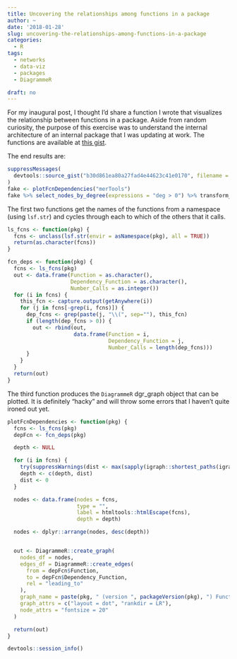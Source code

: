 ```yaml
---
title: Uncovering the relationships among functions in a package
author: ~
date: '2018-01-28'
slug: uncovering-the-relationships-among-functions-in-a-package
categories:
  - R
tags:
  - networks
  - data-viz
  - packages
  - DiagrammeR

draft: no
---
```


For my inaugural post, I thought I'd share a function I wrote that visualizes 
the relationship between functions in a package. Aside from random curiosity,
the purpose of this exercise was to understand the internal architecture of 
an internal package that I was updating at work. The functions are available at
[this gist](https://gist.github.com/carlbfrederick/b30d861ea80a27fad4e44623c41e0170).

The end results are:

```r
suppressMessages(
  devtools::source_gist("b30d861ea80a27fad4e44623c41e0170", filename = "packageFunctionMap.R")  
)
fake <- plotFcnDependencies("merTools")
fake %>% select_nodes_by_degree(expressions = "deg > 0") %>% transform_to_subgraph_ws %>% render_graph
```


The first two functions get the names of the functions from a namespace (using 
`lsf.str`) and cycles through each to which of the others that it calls.

```r
ls_fcns <- function(pkg) {
  fcns <- unclass(lsf.str(envir = asNamespace(pkg), all = TRUE))
  return(as.character(fcns))
}

fcn_deps <- function(pkg) {
  fcns <- ls_fcns(pkg)
  out <- data.frame(Function = as.character(),
                    Dependency_Function = as.character(),
                    Number_Calls = as.integer())
  for (i in fcns) {
    this_fcn <- capture.output(getAnywhere(i))
    for (j in fcns[-grep(i, fcns)]) {
      dep_fcns <- grep(paste(j, "\\(", sep=""), this_fcn)
      if (length(dep_fcns > 0)) {
        out <- rbind(out,
                     data.frame(Function = i,
                                Dependency_Function = j,
                                Number_Calls = length(dep_fcns)))
      }
    }
  }
  return(out)
}
```

The third function produces the `DiagrammeR` dgr_graph object that can be plotted. It is definitely 
"hacky" and will throw some errors that I haven't quite ironed out yet.

```r
plotFcnDependencies <- function(pkg) {
  fcns <- ls_fcns(pkg)
  depFcn <- fcn_deps(pkg)

  depth <- NULL

  for (i in fcns) {
    try(suppressWarnings(dist <- max(sapply(igraph::shortest_paths(igraph::graph_from_data_frame(depFcn[,1:2]), from = i)$vpath, length))))
    depth <- c(depth, dist)
    dist <- 0
  }

  nodes <- data.frame(nodes = fcns,
                      type = "",
                      label = htmltools::htmlEscape(fcns),
                      depth = depth)

  nodes <- dplyr::arrange(nodes, desc(depth))


  out <- DiagrammeR::create_graph(
    nodes_df = nodes,
    edges_df = DiagrammeR::create_edges(
      from = depFcn$Function,
      to = depFcn$Dependency_Function,
      rel = "leading_to"
    ),
    graph_name = paste(pkg, " (version ", packageVersion(pkg), ") Function Map", sep=""),
    graph_attrs = c("layout = dot", "rankdir = LR"),
    node_attrs = "fontsize = 20"
  )

  return(out)
}
```

```r
devtools::session_info()
```

